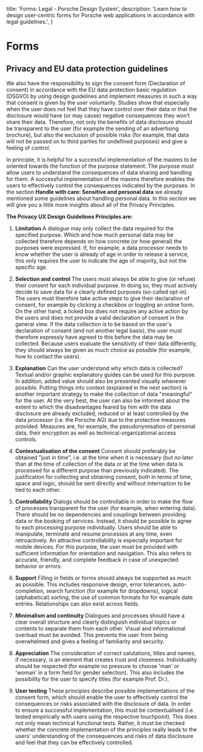 
  title: 'Forms: Legal - Porsche Design System',
  description: 'Learn how to design user-centric forms for Porsche web applications in accordance with legal guidelines.',
}

# Forms

<TableOfContents headings={[]} />

## Privacy and EU data protection guidelines

We also have the responsibility to sign the consent form (Declaration of consent) in accordance with the EU data
protection basic regulation (DSGVO) by using design guidelines and implement measures in such a way that consent is
given by the user voluntarily. Studies show that especially when the user does not feel that they have control over
their data or that the disclosure would have (or may cause) negative consequences they won’t share their data.
Therefore, not only the benefits of data disclosure should be transparent to the user (for example the sending of an
advertising brochure), but also the exclusion of possible risks (for example, that data will not be passed on to third
parties for undefined purposes) and give a feeling of control.

In principle, it is helpful for a successful implementation of the maxims to be oriented towards the function of the
purpose statement: The purpose must allow users to understand the consequences of data sharing and handling for them. A
successful implementation of the maxims therefore enables the users to effectively control the consequences indicated by
the purposes. In the section **Handle with care: Sensitive and personal data** we already mentioned some guidelines
about handling personal data. In this section we will give you a little more insights about all of the Privacy
Principles.

**The Privacy UX Design Guidelines Principles are:**

1. **Limitation** A dialogue may only collect the data required for the specified purpose. Which and how much personal
data may be collected therefore depends on how concrete (or how general) the purposes were expressed. If, for
example, a data processor needs to know whether the user is already of age in order to release a service, this only
requires the user to indicate the age of majority, but not the specific age.

2. **Selection and control** The users must always be able to give (or refuse) their consent for each individual
purpose. In doing so, they must actively decide to save data for a clearly defined purposes (so-called opt-in). The
users must therefore take active steps to give their declaration of consent, for example by clicking a checkbox or
toggling an online form. On the other hand, a ticked box does not require any active action by the users and does not
provide a valid declaration of consent in the general view. If the data collection is to be based on the user's
declaration of consent (and not another legal basis), the user must therefore expressly have agreed to this before
the data may be collected. Because users evaluate the sensitivity of their data differently, they should always be
given as much choice as possible (for example, how to contact the users).

3. **Explanation** Can the user understand why which data is collected? Textual and/or graphic explanatory guides can be
used for this purpose. In addition, added value should also be presented visually whenever possible. Putting things
into context (explained in the next section) is another important strategy to make the collection of data
"meaningful" for the user. At the very best, the user can also be informed about the extent to which the
disadvantages feared by him with the data disclosure are already excluded, reduced or at least controlled by the data
processor (i.e. the Porsche AG) due to the protective measures provided. Measures are, for example, the
pseudonymisation of personal data, their encryption as well as technical-organizational access controls.

4. **Contextualisation of the consent** Consent should preferably be obtained "just in time", i.e. at the time when it
is necessary (but no later than at the time of collection of the data or at the time when data is processed for a
different purpose than previously indicated). The justification for collecting and obtaining consent, both in terms
of time, space and logic, should be sent directly and without interruption to be tied to each other.

5. **Controllability** Dialogs should be controllable in order to make the flow of processes transparent for the user
(for example, when entering data). There should be no dependencies and couplings between providing data or the
booking of services. Instead, it should be possible to agree to each processing purpose individually. Users should be
able to manipulate, terminate and resume processes at any time, even retroactively. An attractive controllability is
especially important for mobile devices. For this purpose, the user must be provided with sufficient information for
orientation and navigation. This also refers to accurate, friendly, and complete feedback in case of unexpected
behavior or errors.

6. **Support** Filling in fields or forms should always be supported as much as possible. This includes responsive
design, error tolerances, auto-completion, search function (for example for dropdowns), logical (alphabetical)
sorting, the use of common formats for for example date entries. Relationships can also exist across fields.

7. **Minimalism and continuity** Dialogues and processes should have a clear overall structure and clearly distinguish
individual topics or contents to separate them from each other. Visual and informational overload must be avoided.
This prevents the user from being overwhelmed and gives a feeling of familiarity and security.

8. **Appreciation** The consideration of correct salutations, titles and names, if necessary, is an element that creates
trust and closeness. Individuality should be respected (for example no pressure to choose 'man' or 'woman' in a form
field for gender selection). This also includes the possibility for the user to specify titles (for example Prof.
Dr.).

9. **User testing** These principles describe possible implementations of the consent form, which should enable the user
to effectively control the consequences or risks associated with the disclosure of data. In order to ensure a
successful implementation, this must be contextualised (i.e. tested empirically with users using the respective
touchpoint). This does not only mean technical functional tests. Rather, it must be checked whether the concrete
implementation of the principles really leads to the users' understanding of the consequences and risks of data
disclosure and feel that they can be effectively controlled.

